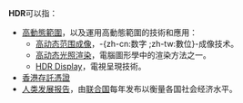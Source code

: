 '''HDR'''可以指：
* [[高動態範圍|高動態範圍]]，以及運用高動態範圍的技術和應用：
** [[高动态范围成像|高动态范围成像]]，-{zh-cn:数字 ;zh-tw:數位}-成像技术。
** [[高动态光照渲染|高动态光照渲染]]，電腦圖形學中的渲染方法之一。
** [[HDR_Display|HDR Display]]，電視呈現技術。
* [[香港存託憑證|香港存託憑證]]
* [[人类发展报告|人类发展报告]]，由[[联合国|联合国]]每年发布以衡量各国社会经济水平。

{{disambig|cat=三字拉丁字母缩写消歧义}}